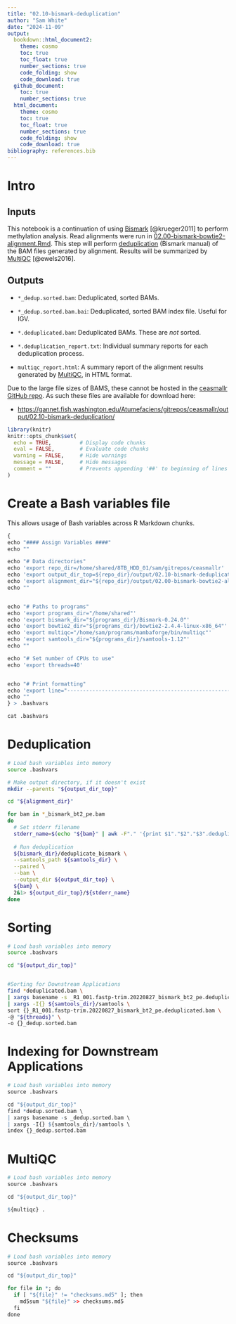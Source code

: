 ```yaml
---
title: "02.10-bismark-deduplication"
author: "Sam White"
date: "2024-11-09"
output: 
  bookdown::html_document2:
    theme: cosmo
    toc: true
    toc_float: true
    number_sections: true
    code_folding: show
    code_download: true
  github_document:
    toc: true
    number_sections: true
  html_document:
    theme: cosmo
    toc: true
    toc_float: true
    number_sections: true
    code_folding: show
    code_download: true
bibliography: references.bib
---
```

# Intro

## Inputs

This notebook is a continuation of using [Bismark](https://felixkrueger.github.io/Bismark/) [@krueger2011] to perform methylation analysis. Read alignments were run in [02.00-bismark-bowtie2-alignment.Rmd](./02.00-bismark-bowtie2-alignment.Rmd). This step will perform [deduplication](https://felixkrueger.github.io/Bismark/bismark/deduplication/) (Bismark manual) of the BAM files generated by alignment. Results will be summarized by [MultiQC](https://github.com/MultiQC/MultiQC) [@ewels2016].

## Outputs

- `*_dedup.sorted.bam`: Deduplicated, sorted BAMs.

- `*_dedup.sorted.bam.bai`: Deduplicated, sorted BAM index file. Useful for IGV.

- `*.deduplicated.bam`: Deduplicated BAMs. These are _not_ sorted.

- `*.deduplication_report.txt`: Individual summary reports for each deduplication process.

- `multiqc_report.html`: A summary report of the alignment results generated by [MultiQC](https://github.com/MultiQC/MultiQC), in HTML format.

Due to the large file sizes of BAMS, these cannot be hosted in the [ceasmallr GitHub repo](https://github.com/sr320/ceasmallr). As such these files are available for download here:

- [https://gannet.fish.washington.edu/Atumefaciens/gitrepos/ceasmallr/output/02.10-bismark-deduplication/](https://gannet.fish.washington.edu/Atumefaciens/gitrepos/ceasmallr/output/02.10-bismark-deduplication/)


```r
library(knitr)
knitr::opts_chunk$set(
  echo = TRUE,         # Display code chunks
  eval = FALSE,        # Evaluate code chunks
  warning = FALSE,     # Hide warnings
  message = FALSE,     # Hide messages
  comment = ""         # Prevents appending '##' to beginning of lines in code output
)
```

# Create a Bash variables file

This allows usage of Bash variables across R Markdown chunks.

```r
{
echo "#### Assign Variables ####"
echo ""

echo "# Data directories"
echo 'export repo_dir=/home/shared/8TB_HDD_01/sam/gitrepos/ceasmallr'
echo 'export output_dir_top=${repo_dir}/output/02.10-bismark-deduplication'
echo 'export alignment_dir="${repo_dir}/output/02.00-bismark-bowtie2-alignment"'
echo ""


echo "# Paths to programs"
echo 'export programs_dir="/home/shared"'
echo 'export bismark_dir="${programs_dir}/Bismark-0.24.0"'
echo 'export bowtie2_dir="${programs_dir}/bowtie2-2.4.4-linux-x86_64"'
echo 'export multiqc="/home/sam/programs/mambaforge/bin/multiqc"'
echo 'export samtools_dir="${programs_dir}/samtools-1.12"'
echo ""

echo "# Set number of CPUs to use"
echo 'export threads=40'


echo "# Print formatting"
echo 'export line="--------------------------------------------------------"'
echo ""
} > .bashvars

cat .bashvars
```

# Deduplication
```bash
# Load bash variables into memory
source .bashvars

# Make output directory, if it doesn't exist
mkdir --parents "${output_dir_top}"

cd "${alignment_dir}"

for bam in *_bismark_bt2_pe.bam
do
  # Set stderr filename
  stderr_name=$(echo "${bam}" | awk -F"." '{print $1"."$2"."$3".deduplication.stderr"}')
  
  # Run deduplication
  ${bismark_dir}/deduplicate_bismark \
  --samtools_path ${samtools_dir} \
  --paired \
  --bam \
  --output_dir ${output_dir_top} \
  ${bam} \
  2&1> ${output_dir_top}/${stderr_name}
done
```

# Sorting
```bash
# Load bash variables into memory
source .bashvars

cd "${output_dir_top}"


#Sorting for Downstream Applications
find *deduplicated.bam \
| xargs basename -s _R1_001.fastp-trim.20220827_bismark_bt2_pe.deduplicated.bam \
| xargs -I{} ${samtools_dir}/samtools \
sort {}_R1_001.fastp-trim.20220827_bismark_bt2_pe.deduplicated.bam \
-@ "${threads}" \
-o {}_dedup.sorted.bam
```


# Indexing for Downstream Applications
```r
# Load bash variables into memory
source .bashvars

cd "${output_dir_top}"
find *dedup.sorted.bam \
| xargs basename -s _dedup.sorted.bam \
| xargs -I{} ${samtools_dir}/samtools \
index {}_dedup.sorted.bam

```

# MultiQC
```r
# Load bash variables into memory
source .bashvars

cd "${output_dir_top}"

${multiqc} .
```

# Checksums
```r
# Load bash variables into memory
source .bashvars

cd "${output_dir_top}"

for file in *; do
  if [ "${file}" != "checksums.md5" ]; then
    md5sum "${file}" >> checksums.md5
  fi
done
```